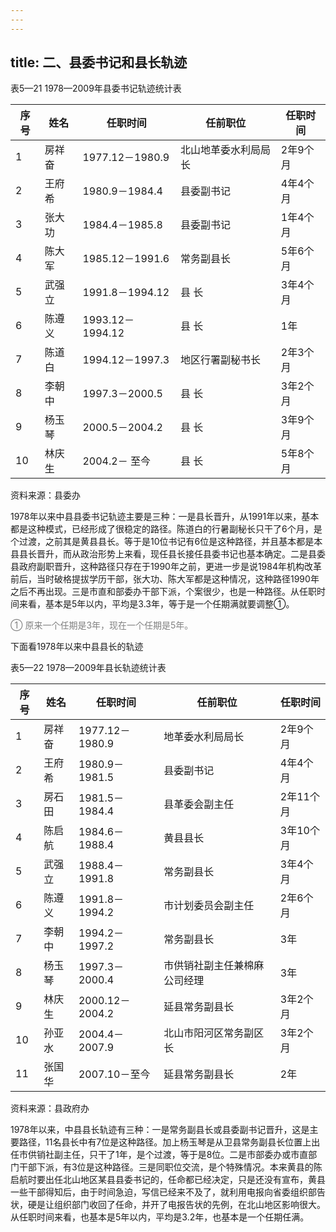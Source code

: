 ```yaml
---
---
---
```

title: 二、县委书记和县长轨迹
---

表5—21 1978—2009年县委书记轨迹统计表

|序号    | 姓名 | 任职时间          | 任前职位           | 任职时间   |
| ----- | ------ | ----------------- | ------------------ | ---------- |
| 1     | 房祥奋 | 1977.12－1980.9   | 北山地革委水利局局长| 2年9个月   |
| 2     | 王府希 | 1980.9－1984.4 | 县委副书记         | 4年4个月   |
| 3     | 张大功 | 1984.4－1985.8 | 县委副书记         | 1年4个月   |
| 4     | 陈大军 | 1985.12－1991.6 | 常务副县长         | 5年6个月   |
| 5     | 武强立 | 1991.8－1994.12 | 县 长              | 3年4个月   |
| 6     | 陈遵义 | 1993.12－1994.12  | 县 长              | 1年        |
| 7     | 陈道白 | 1994.12－1997.3  | 地区行署副秘书长   | 2年3个月   |
| 8     | 李朝中 | 1997.3－2000.5 | 县 长              | 3年2个月   |
| 9     | 杨玉琴 | 2000.5－2004.2 | 县 长              | 3年9个月   |
| 10    | 林庆生 | 2004.2－ 至今   | 县 长              | 5年8个月   |

资料来源：县委办

1978年以来中县县委书记轨迹主要是三种：一是县长晋升，从1991年以来，基本都是这种模式，已经形成了很稳定的路径。陈道白的行暑副秘长只干了6个月，是个过渡，之前其是黄县县长。等于是10位书记有6位是这种路径，并且基本都是本县县长晋升，而从政治形势上来看，现任县长接任县委书记也基本确定。二是县委县政府副职晋升，这种路径只存在于1990年之前，更进一步是说1984年机构改革前后，当时破格提拔学历干部，张大功、陈大军都是这种情况，这种路径1990年之后不再出现。三是市直和部委办干部下派，个案很少，也是一种路径。从任职时间来看，基本是5年以内，平均是3.3年，等于是一个任期满就要调整①。
<font color=gray >

① 原来一个任期是3年，现在一个任期是5年。
</font>

下面看1978年以来中县县长的轨迹

表5—22 1978—2009年县长轨迹统计表

|序号|姓名| 任职时间     | 任前职位               | 任职时间        |
| -- | ---- | ------------ | ---------------------- | --------------- |
| 1  | 房祥奋 | 1977.12－1980.9| 地革委水利局局长       | 2年9个月        |
| 2  | 王府希 | 1980.9－1981.5| 县委副书记             | 4年4个月        |
| 3  | 房石田 | 1981.5－1984.4| 县革委会副主任         | 2年11个月       |
| 4  | 陈启航 | 1984.6－1988.4| 黄县县长               | 3年10个月       |
| 5  | 武强立 | 1988.4－1991.8| 常务副县长             | 3年4个月        |
| 6  | 陈遵义 | 1991.8－1994.2| 市计划委员会副主任     | 2年6个月        |
| 7  | 李朝中 | 1994.2－1997.2| 常务副县长             | 3年             |
| 8  | 杨玉琴 | 1997.3－2000.4| 市供销社副主任兼棉麻公司经理| 3年             |
| 9  | 林庆生 | 2000.12－2004.2| 延县常务副县长         | 3年2个月        |
| 10 | 孙亚水 | 2004.4－2007.9     | 北山市阳河区常务副区长 | 3年2个月     |
| 11 | 张国华 | 2007.10－至今| 延县常务副县长         | 2年             |

资料来源：县政府办

1978年以来，中县县长轨迹有三种：一是常务副县长或县委副书记晋升，这是主要路径，11名县长中有7位是这种路径。加上杨玉琴是从卫县常务副县长位置上出任市供销社副主任，只干了1年，是个过渡，等于是8位。二是市部委办或市直部门干部下派，有3位是这种路径。三是同职位交流，是个特殊情况。本来黄县的陈启航时要出任北山地区某县县委书记的，任命都已经决定，只是还没有宣布，黄县一些干部得知后，由于时间急迫，写信已经来不及了，就利用电报向省委组织部告状，硬是让组织部门收回了任命，并开了电报告状的先例，在北山地区影响很大。从任职时间来看，也基本是5年以内，平均是3.2年，也基本是一个任期任满。
